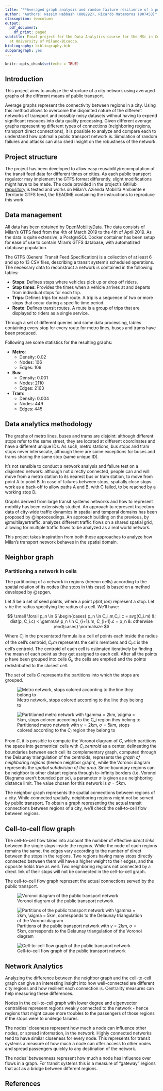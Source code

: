 ```yaml
---
title: '**Averaged graph analysis and random failure resilience of a public transport network**'
author: "Authors: Nassim Habbash (808292), Ricardo Matamoros (807450)"
classoption: twocolumn
output:
  pdf_document:
    df_print: paged
subtitle: Final project for the Data Analytics course for the MSc in Computer Science
  at University of Milano-Bicocca.
bibliography: bibliography.bib
subparagraph: yes
---
```


```r
knitr::opts_chunk$set(echo = TRUE)
```

## Introduction

This project aims to analyze the structure of a city network using averaged graphs of the different means of public transport.

Average graphs represent the connectivity between regions in a city. Using this method allows to overcome the disjointed nature of the different networks of transport and possibly noisy datasets without having to expend significant resouces into data quality processing. 
Given different average graphs representing different types of connections (neighboring regions, transport direct connections), it is possible to analyze and compare each to understand how optimal a public transport network is.
Simulation of random failures and attacks can also shed insight on the robustness of the network.

## Project structure

The project has been developed to allow easy reusability/recomputation of the transit feed data for different times or cities. As each public transport regulator may implement the GTFS format differently, slight modifications might have to be made. 
The code provided in the project's GitHub [repository](https://github.com/dodicin/transport-network-analysis) is tested and works on Milan's Azienda Mobilità Ambiente e Territorio GTFS feed, the README containing the instructions to reproduce this work.

## Data management

All data has been obtained by [OpenMobilityData](https://transitfeeds.com/). The data consists of Milan's GTFS feed from the 4th of March 2019 to the 4th of April 2019.
As the data is quite extensive, a PostgreSQL Docker container has been setup for ease of use to contain Milan's GTFS database, with automatized database population. 

The GTFS (General Transit Feed Specification) is a collection of at least 6 and up to 13 CSV files, describing a transit system's scheduled operations. The necessary data to reconstruct a network is contained in the following tables:

* **Stops**: Defines stops where vehicles pick up or drop off riders.
* **Stop times**: Provides the times when a vehicle arrives at and departs from individual stops for each trip.
* **Trips**: Defines trips for each route. A trip is a sequence of two or more stops that occur during a specific time period.
* **Route**: Defines transit routes. A route is a group of trips that are displayed to riders as a single service.

Through a set of different queries and some data processing, tables containing every stop for every route for metro lines, buses and trams have been produced.

Following are some statistics for the resulting graphs:

* **Metro**:
  * Density: 0.02
  * Nodes: 106
  * Edges: 109
  
* **Bus**:
  * Density: 0.001
  * Nodes: 2110
  * Edges: 2163
  
* **Tram**:
  * Density: 0.004
  * Nodes: 449
  * Edges: 445

## Data analytics methodology

The graphs of metro lines, buses and trams are disjoint: although different stops refer to the same street, they are located at different coordinates and have a different unique IDs. As such, metro stations, bus stops and tram stops never intersecate, although there are some exceptions for buses and trams sharing the same stop (same unique ID).

It's not sensible to conduct a network analysis and failure test on a disjointed network: although not directly connected, people can and will move from a metro station to its nearest bus or tram station, to move from point A to point B. In case of failures between stops, spatially close stops work as a back-off to allow paths A and B, with C failed, to be reached by a working stop D.

Graphs derived from large transit systems networks and how to represent mobility has been extensively studied. An approach to represent trajectory data of city-wide traffic dynamics in spatial and temporal domains has been proposed by @inproceedings. An approach building on the previous, by @multilayertraffic, analyzes different traffic flows on a shared spatial grid, allowing for multiple traffic flows to be analyzed as a real world network.

This project takes inspiration from both these approaches to analyze how Milan's transport network behaves in the spatial domain.

## Neighbor graph
### Partitioning a network in cells

The partitioning of a network in regions (hereon cells) according to the spatial relation of its nodes (the stops in this case) is based on a method developed by @spgen.

Let $S$ be a set of seed points, where a point $p(lat, lon)$ represent a stop. Let $\gamma$ be the radius specifying the radius of a cell. We'll have: 

$$
\small
\forall p_n \in S 
\begin{cases} 
  p_n \in C_i.m,C_i.c = avg(C_i.m) &: dist(p, C_i.c) < \gamma\\
  p_n \in C_{i+1}.m,  C_{i+1}.c = p_n &: otherwise
\end{cases}
\normalsize
$$

Where $C_i$ in the presentated formula is a cell of points each inside the radius of the cell's centroid, $C_i.m$ represents the cell's members and $C_i.c$ is the cell's centroid. The centroid of each cell is estimated iteratively by finding the mean of each point as they get assigned to each cell. 
After all the points $p$ have been grouped into cells $G_i$, the cells are emptied and the points redistributed to the closest cell.

The set of cells $C$ represents the partitions into which the stops are grouped. 


![Metro network, stops colored according to the line they belong to](images/metro.png)

![Partitioned metro network with $\gamma = 2km$, $\sigma = 5km$, stops colored according to the $C_i$ region they belong to](images/metro-centroids.png)




From $C$, it is possible to compute the Voronoi diagram of $C$, which partitions the space into geometrical cells with $C_i.centroid$ as a center, delineating the boundaries between each cell Its complementary graph, computed through the Delaunay triangulation of the centroids, represents the *graph of neighboring regions* (hereon neighbor graph), while the Voronoi diagram represents the *spatial subdivision of the area*.
Since boundary regions can be neighbor to other distant regions through to-infinity borders (i.e. Voronoi Diagrams aren't bounded per se), a parameter $\sigma$ is given as a neighboring distance limit. The value chosen for this network is $\sigma = 5km$.

The neighbor graph represents the spatial connections between regions of a city. While connected spatially, neighboring regions might not be served by public transport. To obtain a graph representing the actual transit connections between regions of a city, we'll check the cell-to-cell flow between regions.


## Cell-to-cell flow graph

The cell-to-cell flow takes into account the number of effective *direct links* between the single stops inside the regions. While the node of each regions remains the same, the edges vary according to the number of direct between the stops in the regions. Two regions having many stops directly connected between them will have a higher weight to their edges, and the opposite holds true as well. Two neighboring regions not connected by a direct link of their stops will not be connected in the cell-to-cell graph.

The cell-to-cell flow graph represent the actual connections served by the public transport.


![Voronoi diagram of the public transport network](images/net-voronoi.png)

![Partitions of the public transport network with $\gamma = 2km$, $\sigma = 5km$, corresponds to the Delaunay triangulation of the Voronoi diagram](images/net-centroids.png)

![Cell-to-cell flow graph of the public transport network](images/net-c2c.png)

## Network Analytics

Analyzing the difference between the neighbor graph and the cell-to-cell graph can give an interesting insight into how well-connected are different city regions and how resilient each connection is. Centrality measures can help measuring these differences.

Nodes in the cell-to-cell graph with lower degree and eigenvector centralities represent regions weakly connected to the network - hence regions that might cause more troubles to the passengers of those regions if the stops were to undergo failures.

The nodes' closeness represent how much a node can influence other nodes, or spread information, in the network. Highly connected networks tend to have similar closeness for every node. This represents for transit systems a measure of how much a node can offer access to other nodes and spread passengers quickly to any destination of the network.

The nodes' betweenness represent how much a node has influence over flows in a graph. For transit systems this is a measure of "gateway" regions that act as a bridge between different regions.



\pagebreak

## References

